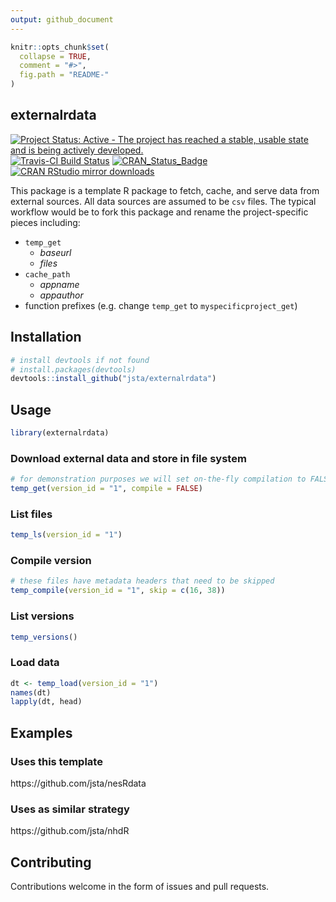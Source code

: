 ```yaml
---
output: github_document
---
```


<!-- README.md is generated from README.Rmd. Please edit that file -->

```r
knitr::opts_chunk$set(
  collapse = TRUE,
  comment = "#>",
  fig.path = "README-"
)
```

## externalrdata

[![Project Status: Active - The project has reached a stable, usable state and is being actively developed.](http://www.repostatus.org/badges/latest/active.svg)](http://www.repostatus.org/#active) [![Travis-CI Build Status](https://travis-ci.org/jsta/externalrdata.svg?branch=master)](https://travis-ci.org/jsta/externalrdata) [![CRAN\_Status\_Badge](http://www.r-pkg.org/badges/version/externalrdata)](https://cran.r-project.org/package=externalrdata) [![CRAN RStudio mirror downloads](http://cranlogs.r-pkg.org/badges/externalrdata)](https://cran.r-project.org/package=externalrdata)

This package is a template R package to fetch, cache, and serve data from external sources. All data sources are assumed to be `csv` files. The typical workflow would be to fork this package and rename the project-specific pieces including:
 
 * `temp_get`
    * _baseurl_
    * _files_
 * `cache_path`
    * _appname_
    * _appauthor_
 * function prefixes (e.g. change `temp_get` to `myspecificproject_get`)

## Installation

```r
# install devtools if not found
# install.packages(devtools)
devtools::install_github("jsta/externalrdata")
```

## Usage

```r
library(externalrdata)
```

### Download external data and store in file system

```r
# for demonstration purposes we will set on-the-fly compilation to FALSE
temp_get(version_id = "1", compile = FALSE)
```

### List files

```r
temp_ls(version_id = "1")
```

### Compile version

```r
# these files have metadata headers that need to be skipped
temp_compile(version_id = "1", skip = c(16, 38))
```

### List versions

```r
temp_versions()
```

### Load data

```r
dt <- temp_load(version_id = "1")
names(dt)
lapply(dt, head)
```

## Examples

### Uses this template
https://github.com/jsta/nesRdata 

### Uses as similar strategy

https://github.com/jsta/nhdR 

## Contributing

Contributions welcome in the form of issues and pull requests.
